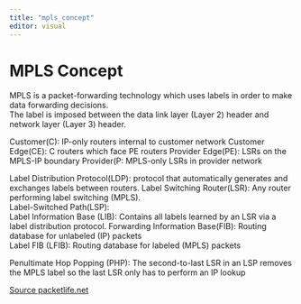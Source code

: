 ```yaml
---
title: "mpls_concept"
editor: visual
---
```


# MPLS Concept

MPLS is a packet-forwarding technology which uses labels in order to make data forwarding decisions.\
The label is imposed between the data link layer (Layer 2) header and network layer (Layer 3) header.

Customer(C): IP-only routers internal to customer network Customer Edge(CE): C routers which face PE routers Provider Edge(PE): LSRs on the MPLS-IP boundary Provider(P: MPLS-only LSRs in provider network

Label Distribution Protocol(LDP): protocol that automatically generates and exchanges labels between routers. Label Switching Router(LSR): Any router performing label switching (MPLS).\
Label-Switched Path(LSP):\
Label Information Base (LIB): Contains all labels learned by an LSR via a label distribution protocol. Forwarding Information Base(FIB): Routing database for unlabeled (IP) packets\
Label FIB (LFIB): Routing database for labeled (MPLS) packets

Penultimate Hop Popping (PHP): The second-to-last LSR in an LSP removes the MPLS label so the last LSR only has to perform an IP lookup

[Source packetlife.net](https://packetlife.net/library/cheat-sheets/)
